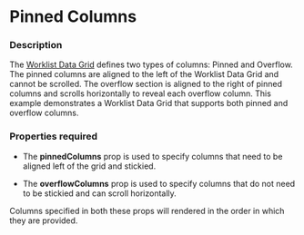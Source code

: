 
# Pinned Columns

### Description

The [Worklist Data Grid](/components/cerner-terra-framework-docs/data-grid/worklist-data-grid/about) defines two types of columns: Pinned and Overflow.
The pinned columns are aligned to the left of the Worklist Data Grid and cannot be scrolled.
The overflow section is aligned to the right of pinned columns and scrolls horizontally to reveal each overflow column.
This example demonstrates a Worklist Data Grid that supports both pinned and overflow columns.


### Properties required
* The **pinnedColumns** prop is used to specify columns that need to be aligned left of the grid and stickied.

* The **overflowColumns** prop is used to specify columns that do not need to be stickied and can scroll horizontally.

Columns specified in both these props will rendered in the order in which they are provided.

<PinnedColumns title='Worklist Data Grid with Pinned Columns' />
